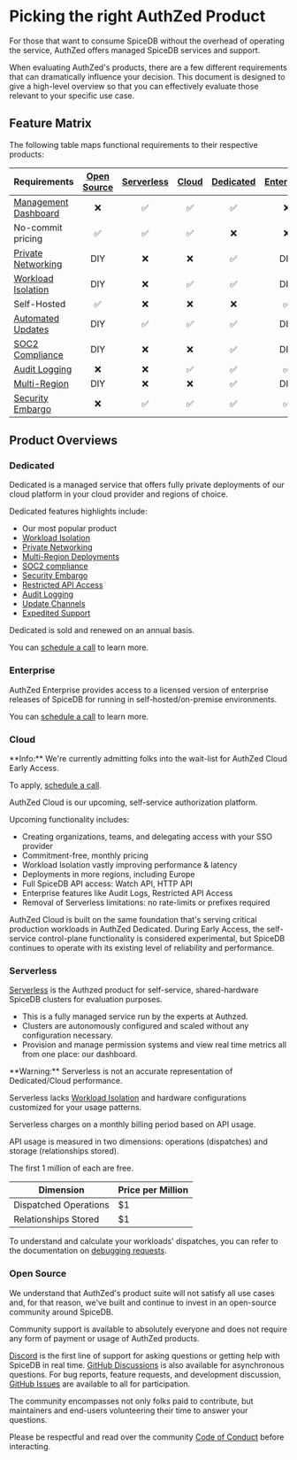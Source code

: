 
# Picking the right AuthZed Product

For those that want to consume SpiceDB without the overhead of operating the service, AuthZed offers managed SpiceDB services and support.

When evaluating AuthZed's products, there are a few different requirements that can dramatically influence your decision.
This document is designed to give a high-level overview so that you can effectively evaluate those relevant to your specific use case.

## Feature Matrix

The following table maps functional requirements to their respective products:

| Requirements           | [Open Source] | [Serverless] | [Cloud] | [Dedicated] | [Enterprise] |
| ---------------------- | :-----------: | :----------: | :-----: | :---------: | :----------: |
| [Management Dashboard] |       ❌      |      ✅      |    ✅   |     ✅      |      ❌      |
| No-commit pricing      |       ✅      |      ✅      |    ✅   |     ❌      |      ❌      |
| [Private Networking]   |       DIY     |      ❌      |    ❌   |     ✅      |      DIY     |
| [Workload Isolation]   |       DIY     |      ❌      |    ✅   |     ✅      |      DIY     |
| Self-Hosted            |       ✅      |      ❌      |    ❌   |     ❌      |      ✅      |
| [Automated Updates]    |       DIY     |      ✅      |    ✅   |     ✅      |      DIY     |
| [SOC2 Compliance]      |       DIY     |      ❌      |    ❌   |     ✅      |      DIY     |
| [Audit Logging]        |       ❌      |      ❌      |    ✅   |     ✅      |      ✅      |
| [Multi-Region]         |       DIY     |      ❌      |    ❌   |     ✅      |      DIY     |
| [Security Embargo]     |       ❌      |      ✅      |    ✅   |     ✅      |      ✅      |

[Cloud]: #cloud
[Dedicated]: #dedicated
[Enterprise]: #enterprise
[Open Source]: #open-source

[Audit Logging]: ../concepts/audit-logging
[Automated Updates]: ../concepts/update-channels
[Management Dashboard]: ../concepts/management-dashboard
[Multi-Region]: ../concepts/multi-region
[SOC2 Compliance]: https://security.authzed.com
[Security Embargo]: ../concepts/security-embargo

## Product Overviews

### Dedicated

Dedicated is a managed service that offers fully private deployments of our cloud platform in your cloud provider and regions of choice.

Dedicated features highlights include:

- Our most popular product
- [Workload Isolation]
- [Private Networking]
- [Multi-Region Deployments]
- [SOC2 compliance]
- [Security Embargo]
- [Restricted API Access]
- [Audit Logging]
- [Update Channels]
- [Expedited Support]

Dedicated is sold and renewed on an annual basis.

You can [schedule a call] to learn more.

[Multi-Region Deployments]: ../concepts/multi-region
[Private Networking]: ../concepts/private-networking
[SOC2 compliance]: https://security.authzed.com
[Update Channels]: ../concepts/update-channels
[Security Embargo]: ../concepts/security-embargo
[Restricted API Access]: ../concepts/restricted-api-access
[Expedited Support]: ../concepts/expedited-support
[schedule a call]: https://authzed.com/call?utm_source=docs

### Enterprise

AuthZed Enterprise provides access to a licensed version of enterprise releases of SpiceDB for running in self-hosted/on-premise environments.

You can [schedule a call] to learn more.

[schedule a call]: https://authzed.com/call?utm_source=docs

### Cloud

<Callout type="info">
  **Info:**
  We're currently admitting folks into the wait-list for AuthZed Cloud Early Access.

  To apply, [schedule a call](https://authzed.com/call).
</Callout>

AuthZed Cloud is our upcoming, self-service authorization platform.

Upcoming functionality includes:

- Creating organizations, teams, and delegating access with your SSO provider
- Commitment-free, monthly pricing
- Workload Isolation vastly improving performance & latency
- Deployments in more regions, including Europe
- Full SpiceDB API access: Watch API, HTTP API
- Enterprise features like Audit Logs, Restricted API Access
- Removal of Serverless limitations: no rate-limits or prefixes required

AuthZed Cloud is built on the same foundation that's serving critical production workloads in AuthZed Dedicated.
During Early Access, the self-service control-plane functionality is considered experimental, but SpiceDB continues to operate with its existing level of reliability and performance.

### Serverless

[Serverless] is the Authzed product for self-service, shared-hardware SpiceDB clusters for evaluation purposes.

- This is a fully managed service run by the experts at Authzed.
- Clusters are autonomously configured and scaled without any configuration necessary.
- Provision and manage permission systems and view real time metrics all from one place: our dashboard.

<Callout type="warning">
  **Warning:**
  Serverless is not an accurate representation of Dedicated/Cloud performance.

  Serverless lacks [Workload Isolation] and hardware configurations customized for your usage patterns.

  [Workload Isolation]: ../concepts/workload-isolation
</Callout>

Serverless charges on a monthly billing period based on API usage.

API usage is measured in two dimensions: operations (dispatches) and storage (relationships stored).

The first 1 million of each are free.

| Dimension             | Price per Million |
|-----------------------|-------------------|
| Dispatched Operations | $1                |
| Relationships Stored  | $1                |

To understand and calculate your workloads' dispatches, you can refer to the documentation on [debugging requests][debug].

[Serverless]: https://app.authzed.com/?utm_source=docs&utm_content=spicedb+serverless
[debug]: ../../spicedb/ops/debugging-requests

### Open Source

We understand that AuthZed's product suite will not satisfy all use cases and, for that reason, we've built and continue to invest in an open-source community around SpiceDB.

Community support is available to absolutely everyone and does not require any form of payment or usage of AuthZed products.

[Discord] is the first line of support for asking questions or getting help with SpiceDB in real time.
[GitHub Discussions] is also available for asynchronous questions.
For bug reports, feature requests, and development discussion, [GitHub Issues] are available to all for participation.

<Callout type="info">
  The community encompasses not only folks paid to contribute, but maintainers and end-users volunteering their time to answer your questions.

  Please be respectful and read over the community [Code of Conduct] before interacting.
</Callout>

[discord]: https://discord.gg/spicedb
[github discussions]: https://github.com/orgs/authzed/discussions/categories/q-a
[github issues]: https://github.com/authzed/spicedb/issues
[Code of Conduct]: https://github.com/authzed/spicedb/blob/main/CODE-OF-CONDUCT.md
